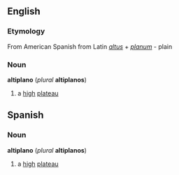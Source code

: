 {{Wikipedia}}
==English==
===Etymology===
From American Spanish from Latin ''[[altus]]'' + ''[[planum]]'' - plain
===Noun===
'''altiplano''' (''plural'' '''altiplanos''')
# a [[high]] [[plateau]]

==Spanish==
===Noun===
'''altiplano''' (''plural'' '''altiplanos''')
# a [[high]] [[plateau]]